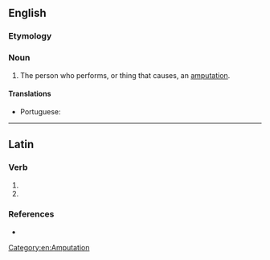 ==English==

===Etymology===
{{suffix|en|amputate|or}}

===Noun===
{{en-noun}}

# The person who performs, or thing that causes, an [[amputation]].

====Translations====
{{trans-top|person who performs, or thing that causes, an amputation}}
* Portuguese: {{t+|pt|amputador|m}}
{{trans-mid}}
{{trans-bottom}}

[[Category:en:Amputation]]

----

==Latin==

===Verb===
{{la-verb-form|amputātor}}

# {{inflection of|la|amputō||2|s|futr|pasv|impr}}
# {{inflection of|la|amputō||3|s|futr|pasv|impr}}

===References===
* {{R:du Cange}}